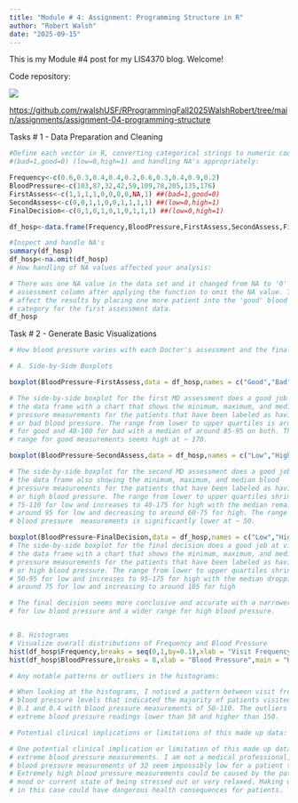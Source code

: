 ```yaml
---
title: "Module # 4: Assignment: Programming Structure in R"
author: "Robert Walsh"
date: "2025-09-15"
---
```


This is my Module #4 post for my LIS4370 blog. Welcome!

Code repository:

![](mod4git.png)

<https://github.com/rwalshUSF/RProgrammingFall2025WalshRobert/tree/main/assignments/assignment-04-programming-structure>

Tasks \# 1 - Data Preparation and Cleaning

```r
#Define each vector in R, converting categorical strings to numeric codes
#(bad=1,good=0) (low=0,high=1) and handling NA's appropriately:

Frequency<-c(0.6,0.3,0.4,0.4,0.2,0.6,0.3,0.4,0.9,0.2)
BloodPressure<-c(103,87,32,42,59,109,78,205,135,176)
FirstAssess<-c(1,1,1,1,0,0,0,0,NA,1) ##(bad=1,good=0)
SecondAssess<-c(0,0,1,1,0,0,1,1,1,1) ##(low=0,high=1)
FinalDecision<-c(0,1,0,1,0,1,0,1,1,1) ##(low=0,high=1)

df_hosp<-data.frame(Frequency,BloodPressure,FirstAssess,SecondAssess,FinalDecision,stringsAsFactors = FALSE)

#Inspect and handle NA's
summary(df_hosp)
df_hosp<-na.omit(df_hosp)
# How handling of NA values affected your analysis:

# There was one NA value in the data set and it changed from NA to '0' in the first
# assessment column after applying the function to omit the NA value. This would
# affect the results by placing one more patient into the 'good' blood pressure
# category for the first assessment data.
df_hosp
```

Task \# 2 - Generate Basic Visualizations

```r
# How blood pressure varies with each Doctor's assessment and the final decision:

# A. Side-by-Side Boxplots

boxplot(BloodPressure~FirstAssess,data = df_hosp,names = c("Good","Bad"),ylab = "Blood Pressure",main = "BP by First MD Assessment")

# The side-by-side boxplot for the first MD assessment does a good job at visualizing
# the data frame with a chart that shows the minimum, maximum, and median blood
# pressure measurements for the patients that have been labeled as having good
# or bad blood pressure. The range from lower to upper quartiles is around 75-155
# for good and 40-100 for bad with a median of around 85-95 on both. The overall
# range for good measurements seems high at ~ 170.

boxplot(BloodPressure~SecondAssess,data = df_hosp,names = c("Low","High"),ylab = "Blood Pressure",main = "BP by Second MD Assessment")

# The side-by-side boxplot for the second MD assessment does a good job at visualizing
# the data frame also showing the minimum, maximum, and median blood
# pressure measurements for the patients that have been labeled as having low
# or high blood pressure. The range from lower to upper quartiles shrinks to around
# 75-110 for low and increases to 40-175 for high with the median remaining at
# around 95 for low and decreasing to around 60-75 for high. The range for low
# blood pressure  measurements is significantly lower at ~ 50.

boxplot(BloodPressure~FinalDecision,data = df_hosp,names = c("Low","High"),ylab = "Blood Pressure",main = "BP by Final Decision")
# The side-by-side boxplot for the final decision does a good job at visualizing
# the data frame with a chart that shows the minimum, maximum, and median blood
# pressure measurements for the patients that have been labeled as having low
# or high blood pressure. The range from lower to upper quartiles shrinks to around
# 50-95 for low and increases to 95-175 for high with the median dropping to
# around 75 for low and increasing to around 105 for high

# The final decision seems more conclusive and accurate with a narrower range
# for low blood pressure and a wider range for high blood pressure.


# B. Histograms
# Visualize overall distributions of Frequency and Blood Pressure
hist(df_hosp$Frequency,breaks = seq(0,1,by=0.1),xlab = "Visit Frequency",main = "Histogram of Visit Frequency")
hist(df_hosp$BloodPressure,breaks = 8,xlab = "Blood Pressure",main = "Histogram of Blood Pressure")

# Any notable patterns or outliers in the histograms:

# When looking at the histograms, I noticed a pattern between visit frequency and
# blood pressure levels that indicated the majority of patients visited between
# 0.1 and 0.4 with blood pressure measurements of 50-110. The outliers seem to be
# extreme blood pressure readings lower than 50 and higher than 150.

# Potential clinical implications or limitations of this made up data:

# One potential clinical implication or limitation of this made up data could be
# extreme blood pressure measurements. I am not a medical professional, however
# blood pressure measurements of 32 seem impossibly low for a patient to be alive.
# Extremely high blood pressure measurements could be caused by the patients
# mood or current state of being stressed out or very relaxed. Making up data
# in this case could have dangerous health consequences for patients.
```
